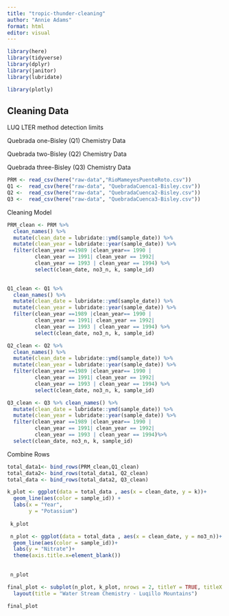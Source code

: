```yaml
---
title: "tropic-thunder-cleaning"
author: "Annie Adams"
format: html
editor: visual
---
```


```r
library(here)
library(tidyverse)
library(dplyr)
library(janitor)
library(lubridate)

library(plotly)
```

## Cleaning Data

LUQ LTER method detection limits

Quebrada one-Bisley (Q1) Chemistry Data

Quebrada two-Bisley (Q2) Chemistry Data

Quebrada three-Bisley (Q3) Chemistry Data

```r
PRM <- read_csv(here("raw-data","RioMameyesPuenteRoto.csv"))
Q1 <-  read_csv(here("raw-data", "QuebradaCuenca1-Bisley.csv"))
Q2 <-  read_csv(here("raw-data", "QuebradaCuenca2-Bisley.csv"))
Q3 <-  read_csv(here("raw-data", "QuebradaCuenca3-Bisley.csv"))

```

Cleaning Model

```r
PRM_clean <- PRM %>%
  clean_names() %>% 
  mutate(clean_date = lubridate::ymd(sample_date)) %>% 
  mutate(clean_year = lubridate::year(sample_date)) %>% 
  filter(clean_year ==1989 |clean_year== 1990 |
         clean_year == 1991| clean_year == 1992|
         clean_year == 1993 | clean_year == 1994) %>% 
         select(clean_date, no3_n, k, sample_id)
  

Q1_clean <- Q1 %>%
  clean_names() %>% 
  mutate(clean_date = lubridate::ymd(sample_date)) %>% 
  mutate(clean_year = lubridate::year(sample_date)) %>% 
  filter(clean_year ==1989 |clean_year== 1990 |
         clean_year == 1991| clean_year == 1992|
         clean_year == 1993 | clean_year == 1994) %>% 
         select(clean_date, no3_n, k, sample_id) 

Q2_clean <- Q2 %>%
  clean_names() %>% 
  mutate(clean_date = lubridate::ymd(sample_date)) %>% 
  mutate(clean_year = lubridate::year(sample_date)) %>% 
  filter(clean_year ==1989 |clean_year== 1990 |
         clean_year == 1991| clean_year == 1992|
         clean_year == 1993 | clean_year == 1994) %>% 
         select(clean_date, no3_n, k, sample_id)

Q3_clean <- Q3 %>% clean_names() %>% 
  mutate(clean_date = lubridate::ymd(sample_date)) %>% 
  mutate(clean_year = lubridate::year(sample_date)) %>% 
  filter(clean_year ==1989 |clean_year== 1990 |
         clean_year == 1991| clean_year == 1992|
         clean_year == 1993 | clean_year == 1994)%>% 
  select(clean_date, no3_n, k, sample_id)
```

Combine Rows

```r
total_data1<- bind_rows(PRM_clean,Q1_clean)
total_data2<- bind_rows(total_data1, Q2_clean)
total_data <- bind_rows(total_data2, Q3_clean)
```

```r
k_plot <- ggplot(data = total_data , aes(x = clean_date, y = k))+
  geom_line(aes(color = sample_id)) +
  labs(x = "Year",
       y = "Potassium")
 
 k_plot
```

```r
 n_plot <- ggplot(data = total_data , aes(x = clean_date, y = no3_n))+
  geom_line(aes(color = sample_id))+
  labs(y = "Nitrate")+
  theme(axis.title.x=element_blank())
  
 
 n_plot
```

```r
final_plot <- subplot(n_plot, k_plot, nrows = 2, titleY = TRUE, titleX = TRUE) + 
  layout(title = "Water Stream Chemistry - Luqillo Mountains")

final_plot
```
